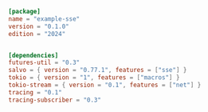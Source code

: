 ```toml  title="sse/Cargo.toml"
[package]
name = "example-sse"
version = "0.1.0"
edition = "2024"


[dependencies]
futures-util = "0.3"
salvo = { version = "0.77.1", features = ["sse"] }
tokio = { version = "1", features = ["macros"] }
tokio-stream = { version = "0.1", features = ["net"] }
tracing = "0.1"
tracing-subscriber = "0.3"

```